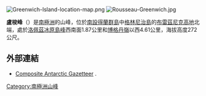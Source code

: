 {{no footnotes|time=2013-10-29T05:31:31+00:00}}
[[Image:Greenwich-Island-location-map.png|thumb]]
[[Image:Rousseau-Greenwich.jpg|thumb]]

{{coord|62|29|54|S|59|39|19.5|W|display=title}}

'''盧梭峰'''（{{lang-en|Rousseau Peak}}）是[[南極洲|南極洲]]的山峰，位於[[南設得蘭群島|南設得蘭群島]]中[[格林尼治島|格林尼治島]]的[[布雷茲尼克高地|布雷茲尼克高地]]北端，處於[[洛佩茲冰原島峰|洛佩茲冰原島峰]]西南面1.87公里和[[博格丹嶺|博格丹嶺]]以西4.61公里，海拔高度272公尺。

==外部連結==
* [http://data.aad.gov.au/aadc/gaz/scar/ Composite Antarctic Gazetteer] {{WebCite|url=https://www.webcitation.org/5ug2CfC7m?url=http://data.aad.gov.au/aadc/gaz/scar/ |date=20101202140255 |dateformat=iso }}.

{{Antarctica-geo-stub}}
[[Category:南極洲山峰|Category:南極洲山峰]]